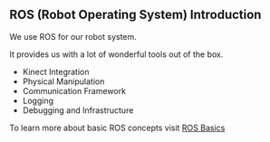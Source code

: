 ## ROS (Robot Operating System) Introduction

We use ROS for our robot system.

It provides us with a lot of wonderful tools out of the box.

- Kinect Integration
- Physical Manipulation
- Communication Framework
- Logging
- Debugging and Infrastructure

To learn more about basic ROS concepts visit [ROS Basics](ros/Basics)
